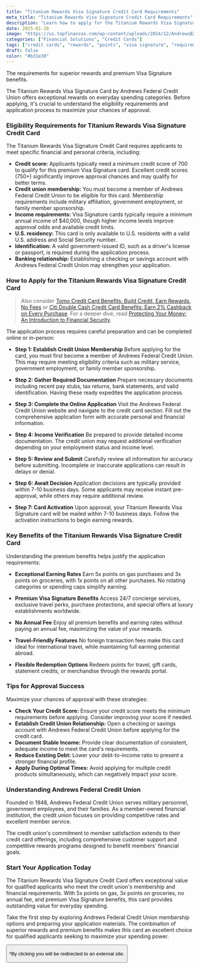 ```yaml
---
title: "Titanium Rewards Visa Signature Credit Card Requirements"
meta_title: "Titanium Rewards Visa Signature Credit Card Requirements"
description: "Learn how to apply for the Titanium Rewards Visa Signature Credit Card. Discover the eligibility requirements, application steps, and premium benefits."
date: 2025-01-28
image: "https://us.topfinanzas.com/wp-content/uploads/2024/12/AndrewsB2.jpg"
categories: ["Financial Solutions", "Credit Cards"]
tags: ["credit cards", "rewards", "points", "visa signature", "requirements"]
draft: false
color: "#b31e30"
---
```


The requirements for superior rewards and premium Visa Signature benefits.

The Titanium Rewards Visa Signature Card by Andrews Federal Credit Union offers exceptional rewards on everyday spending categories. Before applying, it's crucial to understand the eligibility requirements and application process to maximize your chances of approval.

### Eligibility Requirements for Titanium Rewards Visa Signature Credit Card

The Titanium Rewards Visa Signature Credit Card requires applicants to meet specific financial and personal criteria, including:

- **Credit score:** Applicants typically need a minimum credit score of 700 to qualify for this premium Visa Signature card. Excellent credit scores (750+) significantly improve approval chances and may qualify for better terms.
- **Credit union membership:** You must become a member of Andrews Federal Credit Union to be eligible for this card. Membership requirements include military affiliation, government employment, or family member sponsorship.
- **Income requirements:** Visa Signature cards typically require a minimum annual income of $40,000, though higher income levels improve approval odds and available credit limits.
- **U.S. residency:** This card is only available to U.S. residents with a valid U.S. address and Social Security number.
- **Identification:** A valid government-issued ID, such as a driver's license or passport, is required during the application process.
- **Banking relationship:** Establishing a checking or savings account with Andrews Federal Credit Union may strengthen your application.

### How to Apply for the Titanium Rewards Visa Signature Credit Card

> Also consider [Tomo Credit Card Benefits: Build Credit, Earn Rewards, No Fees](/financial-solutions/tomo-credit-card-benefits) or [Citi Double Cash Credit Card Benefits: Earn 2% Cashback on Every Purchase](/financial-solutions/citi-double-cash-credit-card-benefits). For a deeper dive, read [Protecting Your Money: An Introduction to Financial Security](/personal-finance/protecting-your-money-an-introduction-to-financial-security).

The application process requires careful preparation and can be completed online or in-person:

- **Step 1: Establish Credit Union Membership**
  Before applying for the card, you must first become a member of Andrews Federal Credit Union. This may require meeting eligibility criteria such as military service, government employment, or family member sponsorship.

- **Step 2: Gather Required Documentation**
  Prepare necessary documents including recent pay stubs, tax returns, bank statements, and valid identification. Having these ready expedites the application process.

- **Step 3: Complete the Online Application**
  Visit the Andrews Federal Credit Union website and navigate to the credit card section. Fill out the comprehensive application form with accurate personal and financial information.

- **Step 4: Income Verification**
  Be prepared to provide detailed income documentation. The credit union may request additional verification depending on your employment status and income level.

- **Step 5: Review and Submit**
  Carefully review all information for accuracy before submitting. Incomplete or inaccurate applications can result in delays or denial.

- **Step 6: Await Decision**
  Application decisions are typically provided within 7-10 business days. Some applicants may receive instant pre-approval, while others may require additional review.

- **Step 7: Card Activation**
  Upon approval, your Titanium Rewards Visa Signature card will be mailed within 7-10 business days. Follow the activation instructions to begin earning rewards.

### Key Benefits of the Titanium Rewards Visa Signature Credit Card

Understanding the premium benefits helps justify the application requirements:

- **Exceptional Earning Rates**
  Earn 5x points on gas purchases and 3x points on groceries, with 1x points on all other purchases. No rotating categories or spending caps simplify earning.

- **Premium Visa Signature Benefits**
  Access 24/7 concierge services, exclusive travel perks, purchase protections, and special offers at luxury establishments worldwide.

- **No Annual Fee**
  Enjoy all premium benefits and earning rates without paying an annual fee, maximizing the value of your rewards.

- **Travel-Friendly Features**
  No foreign transaction fees make this card ideal for international travel, while maintaining full earning potential abroad.

- **Flexible Redemption Options**
  Redeem points for travel, gift cards, statement credits, or merchandise through the rewards portal.

### Tips for Approval Success

Maximize your chances of approval with these strategies:

- **Check Your Credit Score:** Ensure your credit score meets the minimum requirements before applying. Consider improving your score if needed.
- **Establish Credit Union Relationship:** Open a checking or savings account with Andrews Federal Credit Union before applying for the credit card.
- **Document Stable Income:** Provide clear documentation of consistent, adequate income to meet the card's requirements.
- **Reduce Existing Debt:** Lower your debt-to-income ratio to present a stronger financial profile.
- **Apply During Optimal Times:** Avoid applying for multiple credit products simultaneously, which can negatively impact your score.

### Understanding Andrews Federal Credit Union

Founded in 1948, Andrews Federal Credit Union serves military personnel, government employees, and their families. As a member-owned financial institution, the credit union focuses on providing competitive rates and excellent member service.

The credit union's commitment to member satisfaction extends to their credit card offerings, including comprehensive customer support and competitive rewards programs designed to benefit members' financial goals.

<AdZone id="us_budgetbeepro_4" />

### Start Your Application Today

The Titanium Rewards Visa Signature Credit Card offers exceptional value for qualified applicants who meet the credit union's membership and financial requirements. With 5x points on gas, 3x points on groceries, no annual fee, and premium Visa Signature benefits, this card provides outstanding value for everyday spending.

Take the first step by exploring Andrews Federal Credit Union membership options and preparing your application materials. The combination of superior rewards and premium benefits makes this card an excellent choice for qualified applicants seeking to maximize your spending power.

<Button
  label="Apply on Official Site"
  link="https://www.andrewsfcu.org/Cards/Personal-Credit-Cards/Rewards-Cards/Titanium-Rewards-Visa-Signature-Credit-Card"
/>

<p class="text-sm mt-2">
  *By clicking you will be redirected to an external site.
</p>
